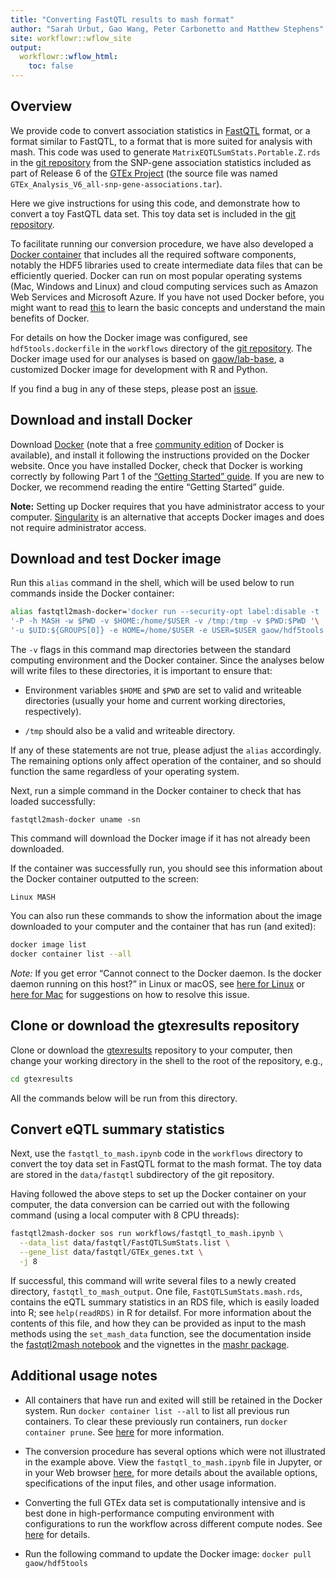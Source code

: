 ```yaml
---
title: "Converting FastQTL results to mash format"
author: "Sarah Urbut, Gao Wang, Peter Carbonetto and Matthew Stephens"
site: workflowr::wflow_site
output:
  workflowr::wflow_html:
    toc: false
---
```


## Overview

We provide code to convert association statistics in
[FastQTL][fastqtl] format, or a format similar to FastQTL, to a format
that is more suited for analysis with mash. This code was used to
generate `MatrixEQTLSumStats.Portable.Z.rds` in the
[git repository][gtexresults] from the SNP-gene association statistics
included as part of Release 6 of the [GTEx Project][gtex] (the source
file was named `GTEx_Analysis_V6_all-snp-gene-associations.tar`).

Here we give instructions for using this code, and demonstrate how to
convert a toy FastQTL data set. This toy data set is included in the
[git repository][gtexresults].

To facilitate running our conversion procedure, we have also developed
a [Docker container][docker-hdf5tools] that includes all the required
software components, notably the HDF5 libraries used to create
intermediate data files that can be efficiently queried. Docker can
run on most popular operating systems (Mac, Windows and Linux) and
cloud computing services such as Amazon Web Services and Microsoft
Azure. If you have not used Docker before, you might want to read
[this][docker-overview] to learn the basic concepts and understand the
main benefits of Docker.

For details on how the Docker image was configured, see
`hdf5tools.dockerfile` in the `workflows` directory of the
[git repository][gtexresults]. The Docker image used for our analyses is
based on [gaow/lab-base][docker-lab-base], a customized Docker image
for development with R and Python.

If you find a bug in any of these steps, please post an
[issue][issues].

## Download and install Docker

Download [Docker][docker-download] (note that a free
[community edition][docker-ce] of Docker is available), and install it
following the instructions provided on the Docker website. Once you
have installed Docker, check that Docker is working correctly by
following Part 1 of the ["Getting Started" guide][docker-getting-started].
If you are new to Docker, we recommend reading the entire "Getting
Started" guide.

**Note:** Setting up Docker requires that you have administrator
access to your computer. [Singularity][singularity] is an
alternative that accepts Docker images and does not require
administrator access.

## Download and test Docker image

Run this `alias` command in the shell, which will be used below to run
commands inside the Docker container:

```bash
alias fastqtl2mash-docker='docker run --security-opt label:disable -t '\
'-P -h MASH -w $PWD -v $HOME:/home/$USER -v /tmp:/tmp -v $PWD:$PWD '\
'-u $UID:${GROUPS[0]} -e HOME=/home/$USER -e USER=$USER gaow/hdf5tools'
```

The `-v` flags in this command map directories between the standard
computing environment and the Docker container. Since the analyses
below will write files to these directories, it is important to ensure
that:

  + Environment variables `$HOME` and `$PWD` are set to valid and
    writeable directories (usually your home and current working
    directories, respectively).

  + `/tmp` should also be a valid and writeable directory.

If any of these statements are not true, please adjust the `alias`
accordingly. The remaining options only affect operation of the
container, and so should function the same regardless of your operating
system.

Next, run a simple command in the Docker container to check that has
loaded successfully:

```
fastqtl2mash-docker uname -sn
```

This command will download the Docker image if it has not already been
downloaded.

If the container was successfully run, you should see this information
about the Docker container outputted to the screen:

```
Linux MASH
```

You can also run these commands to show the information about the
image downloaded to your computer and the container that has run
(and exited):

```bash
docker image list
docker container list --all
```

*Note:* If you get error "Cannot connect to the Docker daemon. Is the
docker daemon running on this host?" in Linux or macOS, see
[here for Linux][docker-daemon-linux]
or [here for Mac][docker-daemon-mac] for
suggestions on how to resolve this issue.

## Clone or download the gtexresults repository

Clone or download the [gtexresults][gtexresults] repository to your
computer, then change your working directory in the shell to the root
of the repository, e.g.,

```bash
cd gtexresults
```

All the commands below will be run from this directory.

## Convert eQTL summary statistics

Next, use the `fastqtl_to_mash.ipynb` code in the `workflows`
directory to convert the toy data set in FastQTL format to the mash
format. The toy data are stored in the `data/fastqtl` subdirectory of
the git repository.

Having followed the above steps to set up the Docker container on your
computer, the data conversion can be carried out with the following
command (using a local computer with 8 CPU threads):

```bash
fastqtl2mash-docker sos run workflows/fastqtl_to_mash.ipynb \
  --data_list data/fastqtl/FastQTLSumStats.list \
  --gene_list data/fastqtl/GTEx_genes.txt \
  -j 8
```

If successful, this command will write several files to a newly
created directory, `fastqtl_to_mash_output`. One file,
`FastQTLSumStats.mash.rds`, contains the eQTL summary statistics in an
RDS file, which is easily loaded into R; see `help(readRDS)` in R for
detailsf. For more information about the contents of this file, and
how they can be provided as input to the mash methods using the
`set_mash_data` function, see the documentation inside the
[fastqtl2mash notebook][fastqtl2mash-notebook] and the vignettes in
the [mashr package][mashr].

## Additional usage notes

+ All containers that have run and exited will still be retained in
the Docker system. Run `docker container list --all` to list all
previous run containers. To clear these previously run containers, run
`docker container prune`. See [here][docker-prune] for more
information.

+ The conversion procedure has several options which were not
illustrated in the example above. View the `fastqtl_to_mash.ipynb`
file in Jupyter, or in your Web browser
[here][fastqtl2mash-notebook], for more details about the available
options, specifications of the input files, and other usage information.

+ Converting the full GTEx data set is computationally intensive and
is best done in high-performance computing environment with
configurations to run the workflow across different compute nodes. See
[here][sos-cluster-info] for details.

+ Run the following command to update the Docker image: `docker pull
gaow/hdf5tools`

[gtex]: http://gtexportal.org
[gtexresults]: https://github.com/stephenslab/gtexresults
[issues]: https://github.com/stephenslab/gtexresults/issues
[fastqtl]: http://fastqtl.sourceforge.net
[mashr]: https://github.com/stephenslab/mashr
[docker-lab-base]: https://hub.docker.com/r/gaow/lab-base
[docker-overview]: https://docs.docker.com/engine/docker-overview
[docker-download]: https://docs.docker.com/install
[docker-ce]: https://www.docker.com/community-edition
[docker-getting-started]: https://docs.docker.com/get-started
[docker-hdf5tools]: https://hub.docker.com/r/gaow/hdf5tools
[singularity]: https://singularity.lbl.gov/docs-docker
[docker-prune]: https://stackoverflow.com/questions/17014263/should-i-be-concerned-about-excess-non-running-docker-containers
[docker-daemon-linux]: https://askubuntu.com/questions/477551/how-can-i-use-docker-without-sudo
[docker-daemon-mac]: https://github.com/wodby/docker4drupal/issues/15
[sos-cluster-info]: https://vatlab.github.io/sos-docs/doc/documentation/Remote_Execution.html
[fastqtl2mash-notebook]: https://github.com/stephenslab/gtexresults/blob/master/workflows/fastqtl_to_mash.ipynb
